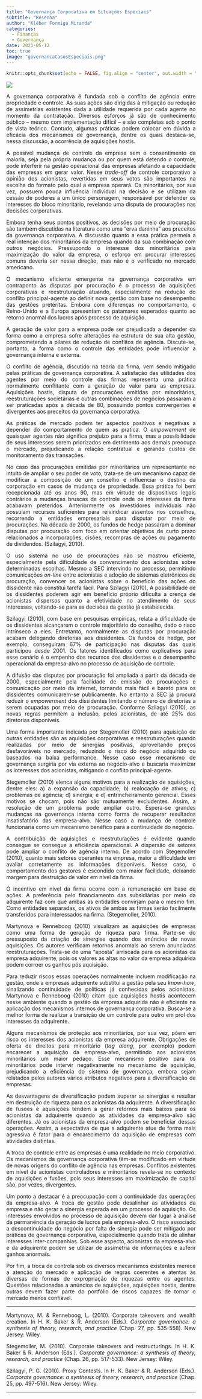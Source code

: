 ```yaml
---
title: "Governança Corporativa em Situações Especiais"
subtitle: "Resenha"
author: "Kléber Formiga Miranda"
categories:
  - Finanças
  - Governança
date: 2021-05-12
toc: true
image: "governancaCasosEspeciais.png"
---
```


```r
knitr::opts_chunk$set(echo = FALSE, fig.align = "center", out.width = "100%")
```

<style> body {text-align: justify} </style>

![](governancaCasosEspeciais.png)

A governança corporativa é fundada sob o conflito de agência entre propriedade e 
controle. As suas ações são dirigidas à mitigação ou redução de assimetrias 
existentes dada a utilidade requerida por cada agente no momento da contratação. 
Diversos esforços já são de conhecimento público – mesmo com implementação 
difícil – e são completas sob o ponto de vista teórico. Contudo, algumas 
práticas podem colocar em dúvida a eficácia dos mecanismos de governança, dentre 
os quais destaca-se, nessa discussão, a ocorrência de aquisições hostis.

A possível mudança de controle da empresa sem o consentimento da maioria, seja 
pela própria mudança ou por quem está detendo o controle, pode interferir na 
gestão operacional das empresas afetando a capacidade das empresas em gerar 
valor. Nesse *trade-off* de controle corporativo a opinião dos acionistas, 
revertidas em seus votos são importantes na escolha do formato pelo qual a 
empresa operará. Os minoritários, por sua vez, possuem pouca influência 
individual na decisão e se utilizam da cessão de poderes a um único personagem, 
responsável por defender os interesses do bloco minoritário, revelando uma 
disputa de procurações nas decisões corporativas.

Embora tenha seus pontos positivos, as decisões por meio de procuração são 
também discutidas na literatura como uma “erva daninha” aos preceitos da 
governança corporativa. A discussão quanto a essa prática permeia a real 
intenção dos minoritários da empresa quando da sua combinação com outros 
negócios. Pressupondo o interesse dos minoritários pela maximização do valor da 
empresa, o esforço em procurar interesses comuns deveria ser nessa direção, mas 
não é o verificado no mercado americano.

O mecanismo eficiente emergente na governança corporativa em contraponto às 
disputas por procuração é o processo de aquisições corporativas e reestruturação 
atuando, especialmente na redução do conflito principal-agente ao definir nova 
gestão com base no desempenho das gestões pretéritas. Embora com diferenças no 
comportamento, o Reino-Unido e a Europa apresentam os patamares esperados quanto 
ao retorno anormal dos lucros após processo de aquisição.

A geração de valor para a empresa pode ser prejudicada a depender da forma como 
a empresa sofre alterações na estrutura de sua alta gestão, comprometendo a 
pilares de redução de conflitos de agência. Discute-se, portanto, a forma como o 
controle das entidades pode influenciar a governança interna e externa.

O conflito de agência, discutido na teoria da firma, vem sendo mitigado pelas 
práticas de governança corporativa. A satisfação das utilidades dos agentes por 
meio do controle das firmas representa uma prática normalmente conflitante com a 
geração de valor para as empresas. Aquisições hostis, disputa de procurações 
emitidas por minoritários, reestruturações societárias e outras combinações de 
negócios passaram a ser praticadas após a década de 80, possuindo pontos 
convergentes e divergentes aos preceitos da governança corporativa.

As práticas de mercado podem ter aspectos positivos e negativas a depender do 
comportamento de quem as pratica. O *empowerment* de quaisquer agentes não 
significa prejuízo para a firma, mas a possibilidade de seus interesses serem 
priorizados em detrimento aos demais preocupa o mercado, prejudicando a relação 
contratual e gerando custos de monitoramento das transações.

No caso das procurações emitidas por minoritários um representante no intuito de 
ampliar o seu poder de voto, trata-se de um mecanismo capaz de modificar a 
composição de um conselho e influenciar o destino da corporação em casos de 
mudança de propriedade. Essa prática foi bem recepcionada até os anos 90, mas em 
virtude de dispositivos legais contrários a mudanças bruscas de controle onde os 
interesses da firma acabavam preteridos. Anteriormente os investidores 
individuais não possuíam recursos suficientes para reivindicar assentos nos 
conselhos, recorrendo a entidades empresariais para disputar por meio de 
procurações. Na década de 2000, os fundos de hedge passaram a dominar disputas 
por procuração com foco em orientar objetivos de curto prazo relacionados a 
incorporações, cisões, recompras de ações ou pagamento de dividendos. (Szilagyi, 
2010).

O uso sistema no uso de procurações não se mostrou eficiente, especialmente pela 
dificuldade de convencimento dos acionistas sobre determinadas escolhas. Mesmo a 
SEC intervindo no processo, permitindo comunicações *on-line* entre acionistas e 
adoção de sistemas eletrônicos de procuração, convencer os acionistas sobre o 
benefício das ações do dissidente não constitui tarefa fácil. Para Szilagyi 
(2010), A possibilidade de os dissidentes poderem agir em benefício próprio 
dificulta a crença de acionistas dispersos quanto a efetividade no atendimento 
de seus interesses, voltando-se para as decisões da gestão já estabelecida.

Szilagyi (2010), com base em pesquisas empíricas, relata a dificuldade de os 
dissidentes alcançarem o controle majoritário do conselho, dado o risco 
intrínseco a eles. Entretanto, normalmente as disputas por procuração acabam 
delegando diretorias aos dissidentes. Os fundos de hedge, por exemplo, 
conseguiram 67% de participação nas disputas das quais participou desde 2001. Os 
fatores identificados como explicativos para esse cenário é o empenho dos 
recursos dos dissidentes e o desempenho operacional da empresa-alvo no processo 
de aquisição de controle.

A difusão das disputas por procuração foi ampliada a partir da década de 2000, 
especialmente pela facilidade de emissão de procurações e comunicação por meio 
da internet, tornando mais fácil e barato para os dissidentes comunicarem-se 
publicamente. No entanto a SEC já procura reduzir o *empowerment* dos 
dissidentes limitando o número de diretorias a serem ocupadas por meio de 
procuração. Conforme Szilagyi (2010), as novas regras permitem a inclusão, 
pelos acionistas, de até 25% das diretorias disponíveis.

Uma forma importante indicada por Stegemoller (2010) para aquisição de outras 
entidades são as aquisições corporativas e reestruturações quando realizadas por 
meio de sinergias positivas, aproveitando preços desfavoráveis no mercado, 
reduzindo o risco do negócio adquirido ou baseados na baixa performance. Nesse 
caso esse mecanismo de governança surgiria por via externa ao negócio-alvo e 
buscaria maximizar os interesses dos acionistas, mitigando o conflito 
principal-agente.

Stegemoller (2010) elenca alguns motivos para a realização de aquisições, dentre 
eles: a) a expansão da capacidade; b) realocação de ativos; c) problemas de 
agência; d) sinergia; e d) entrincheiramento gerencial. Esses motivos se chocam, 
pois não são mutuamente excludentes. Assim, a resolução de um problema pode 
ampliar outro. Espera-se grandes mudanças na governança interna como forma de 
recuperar resultados insatisfatório das empresa-alvo. Nesse caso a mudança de 
controle funcionaria como um mecanismo benéfico para a continuidade do negócio.

A contribuição de aquisições e reestruturações é evidente quando consegue se 
consegue a eficiência operacional. A dispersão de setores pode ampliar o 
conflito de agência interno. De acordo com Stegemoller (2010), quanto mais 
setores operantes na empresa, maior a dificuldade em avaliar corretamente as 
informações disponíveis. Nesse caso, o comportamento dos gestores é escondido 
com maior facilidade, deixando margem para destruição de valor em nível da 
firma.

O incentivo em nível da firma ocorre com a remuneração em base de ações. A 
preferência pelo financiamento das subsidiárias por meio da adquirente faz com 
que ambas as entidades convirjam para o mesmo fim. Como entidades separadas, os 
ativos de ambas as firmas serão facilmente transferidos para interessados na 
firma. (Stegemoller, 2010).

Martynova e Renneboog (2010) visualizam as aquisições de empresas como uma forma 
de geração de riqueza para firma. Parte-se do pressuposto da criação de 
sinergias quando dos anúncios de novas aquisições. Os autores verificam retornos 
anormais ao serem anunciadas reestruturações. Trata-se de uma “aposta” arriscada 
para os acionistas da empresa adquirente, pois os valores as altas no valor da 
empresa adquirida podem corroer os ganhos pós aquisição.

Para reduzir riscos essas operações normalmente incluem modificação na gestão, 
onde a empresas adquirente substitui a gestão pela seu *know-how*, sinalizando 
continuidade de políticas já conhecidas pelos acionistas. Martynova e Renneboog 
(2010) citam que aquisições hostis acontecem nesse ambiente quando a gestão da 
empresa adquirida não é eficiente na aplicação dos mecanismos internos de 
governança corporativa. Busca-se a melhor forma de realizar a transição de um 
controle para outro em prol dos interesses da adquirente.

Alguns mecanismos de proteção aos minoritários, por sua vez, põem em risco os 
interesses dos acionistas da empresa adquirente. Obrigações de oferta de 
direitos para minoritário (*tag along*, por exemplo) podem encarecer a aquisição 
da empresa-alvo, permitindo aos acionistas minoritários um maior pedaço. Esse 
mecanismo positivo para os minoritários pode intervir negativamente no mecanismo 
de aquisição, prejudicando a eficiência do sistema de governança, embora sejam 
relatados pelos autores vários atributos negativos para a diversificação de 
empresas.

As desvantagens de diversificação podem superar as sinergias e resultar em 
destruição de riqueza para os acionistas da adquirente. A diversificação de 
fusões e aquisições tendem a gerar retornos mais baixos para os acionistas da 
adquirente quando as atividades da empresa-alvo são diferentes. Já os acionistas 
da empresa-alvo podem se beneficiar dessas operações. Assim, a expectativa de 
que a adquirente atue de forma mais agressiva é fator para o encarecimento da 
aquisição de empresas com atividades distintas.

A troca de controle entre as empresas é uma realidade no meio corporativo. Os 
mecanismos da governança corporativa têm-se modificado em virtude de novas 
origens do conflito de agência nas empresas. Conflitos existentes em nível de 
acionistas controladores e minoritários revela-se no contexto de aquisições e 
fusões, pois seus interesses em maximização de capital são, por vezes, 
divergentes.

Um ponto a destacar é a preocupação com a continuidade das operações da 
empresa-alvo. A troca de gestão pode desalinhar as atividades da empresa e não 
gerar a sinergia esperada em um processo de aquisição. Os interesses envolvidos 
no processo de aquisição devem dar lugar à análise da permanência da geração de 
lucros pela empresa-alvo. O risco associado a descontinuidade do negócio por 
falta de sinergia pode ser mitigado por práticas de governança corporativa, 
especialmente quando trata de alinhar interesses inter-companhias. Sob esse 
aspecto, acionistas da empresa-alvo e da adquirente podem se utilizar de 
assimetria de informações e auferir ganhos anormais.

Por fim, a troca de controla sob os diversos mecanismos existentes merece a 
atenção do mercado e aplicação de regras coerentes e atentas às diversas de 
formas de expropriação de riquezas entre os agentes. Questões relacionadas a 
anúncios de aquisições, aquisições hostis, dentre outras devem fazer parte do 
portfólio de riscos capazes de tornar o mercado menos confiável.

	
---

Martynova, M. & Renneboog, L. (2010). Corporate takeovers and wealth creation. 
In H. K. Baker & R. Anderson (Eds.). 
*Corporate governance: a synthesis of theory, research, and practice* (Chap. 27, 
pp. 535-558). New Jersey: Wiley.

Stegemoller, M. (2010). Corporate takeovers and restructurings. In H. K. Baker & 
R. Anderson (Eds.). 
*Corporate governance: a synthesis of theory, research, and practice* (Chap. 26, 
pp. 517-533). New Jersey: Wiley.

Szilagyi, P. G. (2010). Proxy Contests. In H. K. Baker & R. Anderson (Eds.). 
*Corporate governance: a synthesis of theory, research, and practice* (Chap. 25, 
pp. 497-516). New Jersey: Wiley.

---
